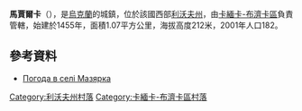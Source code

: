 {{coord|50|7|22|N|24|11|12|E|scale:100000|display=title}}

'''馬賈爾卡'''（{{lang-uk|Мазярка}}），是[[烏克蘭|烏克蘭]]的城鎮，位於該國西部[[利沃夫州|利沃夫州]]，由[[卡緬卡-布濟卡區|卡緬卡-布濟卡區]]負責管轄，始建於1455年，面積1.07平方公里，海拔高度212米，2001年人口182。

==參考資料==
* [http://weather.in.ua/ua/l'vovskaja/14295 Погода в селі Мазярка]

[[Category:利沃夫州村落|Category:利沃夫州村落]]
[[Category:卡緬卡-布濟卡區村落|Category:卡緬卡-布濟卡區村落]]


{{Lviv-geo-stub}}